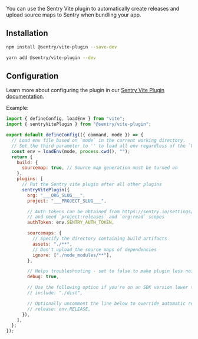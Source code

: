 You can use the Sentry Vite plugin to automatically create releases and upload source maps to Sentry when bundling your app.

## Installation

```bash {tabTitle:npm}
npm install @sentry/vite-plugin --save-dev
```

```bash {tabTitle:Yarn}
yarn add @sentry/vite-plugin --dev
```

## Configuration

Learn more about configuring the plugin in our [Sentry Vite Plugin documentation](https://www.npmjs.com/package/@sentry/vite-plugin).

Example:

```javascript {filename:vite.config.js}
import { defineConfig, loadEnv } from "vite";
import { sentryVitePlugin } from "@sentry/vite-plugin";

export default defineConfig(({ command, mode }) => {
  // Load env file based on `mode` in the current working directory.
  // Set the third parameter to '' to load all env regardless of the `VITE_` prefix.
  const env = loadEnv(mode, process.cwd(), "");
  return {
    build: {
      sourcemap: true, // Source map generation must be turned on
    },
    plugins: [
      // Put the Sentry vite plugin after all other plugins
      sentryVitePlugin({
        org: "___ORG_SLUG___",
        project: "___PROJECT_SLUG___",

        // Auth tokens can be obtained from https://sentry.io/settings/account/api/auth-tokens/
        // and need `project:releases` and `org:read` scopes
        authToken: env.SENTRY_AUTH_TOKEN,

        sourcemaps: {
          // Specify the directory containing build artifacts
          assets: "./**",
          // Don't upload the source maps of dependencies
          ignore: ["./node_modules/**"],
        },

        // Helps troubleshooting - set to false to make plugin less noisy
        debug: true,

        // Use the following option if you're on an SDK version lower than 7.47.0:
        // include: "./dist",

        // Optionally uncomment the line below to override automatic release name detection
        // release: env.RELEASE,
      }),
    ],
  };
});
```
